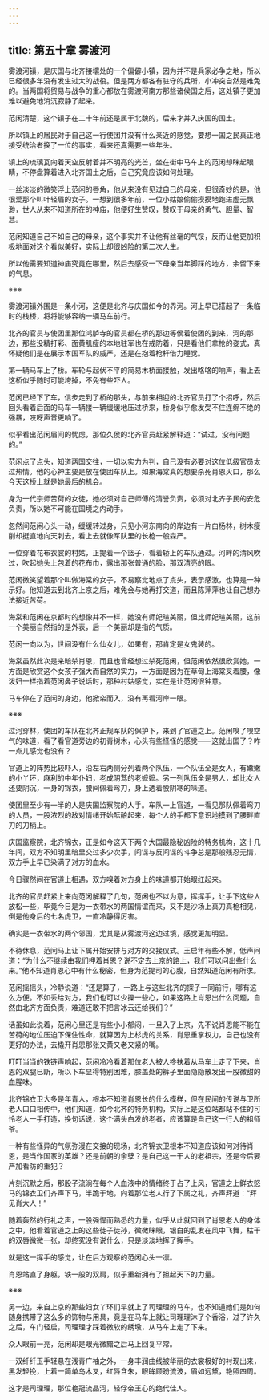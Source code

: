 ```yaml
---
---
---
```

title: 第五十章 雾渡河
---




雾渡河镇，是庆国与北齐接壤处的一个偏僻小镇，因为并不是兵家必争之地，所以已经很多年没有发生过大的战役。但是两方都各有驻守的兵所，小冲突自然是难免的。当两国将贸易与战争的重心都放在雾渡河南方那些诸侯国之后，这处镇子更加难以避免地消沉寂静了起来。

范闲清楚，这个镇子在二十年前还是属于北魏的，后来才并入庆国的国土。

所以镇上的居民对于自己这一行使团并没有什么亲近的感觉，要想一国之民真正地接受统治者换了一位的事实，看来还真需要一些年头。

镇上的琉璃瓦向着天空反射着并不明亮的光芒，坐在街中马车上的范闲却眯起眼睛，不停盘算着进入北齐国土之后，自己究竟应该如何处理。

一丝淡淡的微笑浮上范闲的唇角，他从来没有见过自己的母亲，但很奇妙的是，他很爱那个叫叶轻眉的女子。一想到很多年前，一位小姑娘偷偷摸摸地跑进虚无飘渺，世人从来不知道所在的神庙，他便好生赞叹，赞叹于母亲的勇气、胆量、智慧。

范闲知道自己不如自己的母亲，这个事实并不让他有丝毫的气馁，反而让他更加积极地面对这个看似美好，实际上却很凶险的第二次人生。

所以他需要知道神庙究竟在哪里，然后去感受一下母亲当年脚踩的地方，余留下来的气息。

※※※

雾渡河镇外围是一条小河，这便是北齐与庆国如今的界河。河上早已搭起了一条临时的栈桥，将将能够容纳一辆马车前行。

北齐的官员与使团里那位鸿胪寺的官员都在桥的那边等侯着使团的到来，河的那边，那些没精打彩、面黄肌瘦的本地驻军也在戒防着，只是看他们拿枪的姿式，真怀疑他们是在展示本国军队的威严，还是在抱着枪杆借力睡觉。

第一辆马车上了桥。车轮与起伏不平的简易木桥面接触，发出咯咯的响声，看上去这桥似乎随时可能垮掉，不免有些吓人。

范闲已经下了车，信步走到了桥的那头，与前来相迎的北齐官员打了个招呼，然后回头看着后面的马车一辆接一辆缓缓地压过桥来，桥身似乎愈发受不住连绵不绝的强暴，吱呀声音更响了。

似乎看出范闲眉间的忧虑，那位久侯的北齐官员赶紧解释道：“试过，没有问题的。”

范闲点了点头，知道两国交往，一切以实力为判，自己没有必要对这位低级官员太过热情。他的心神主要是放在使团车队上。如果海棠真的想要杀死肖恩灭口，那么今天这桥上就是她最后的机会。

身为一代宗师苦荷的女徒，她必须对自己师傅的清誉负责，必须对北齐子民的安危负责，所以她不可能在国境之内动手。

忽然间范闲心头一动，缓缓转过身，只见小河东南向的岸边有一片白杨林，树木瘦削却挺直地向天刺去，看上去就像军队里的长枪一般森严。

一位穿着花布衣裳的村姑，正提着一个篮子，看着轿上的车队通过。河畔的清风吹过，吹起她头上包着的花布巾，露出那张普通的脸，那双清亮的眼。

范闲微笑望着那个叫做海棠的女子，不易察觉地点了点头，表示感激，也算是一种示好。他知道去到北齐上京之后，难免会与她再打交道，而且陈萍萍也让自己想办法接近苦荷。

海棠和范闲在京都时的想像并不一样，她没有师妃暄美丽，但比师妃暄美丽，这前一个美丽自然指的是外表，后一个美丽却是指的气质。

范闲一向以为，世间没有什么仙女儿，如果有，那肯定是女鬼装的。

海棠虽然此次是来暗杀肖恩，而且也曾经想过杀死范闲，但范闲依然很欣赏她，一方面是欣赏这个女孩子强大而自然的实力，一方面是因为在草甸上海棠叉着腰，像泼妇一样指着范闲鼻子说话时，那种村姑感觉，实在是让范闲很钟意。

马车停在了范闲的身边，他掀帘而入，没有再看河岸一眼。

※※※

过河穿林，使团的车队在北齐正规军队的保护下，来到了官道之上。范闲嗅了嗅空气的味道，看了看官道旁边的初青树木，心头有些怪怪的感觉——这就出国了？咋一点儿感觉也没有？

官道上的阵势比较吓人，沿左右两侧分列着两个队伍，一个队伍全是女人，有嫩嫩的小丫环，麻利的中年仆妇，老成阴骛的老嬷嬷。另一列队伍全是男人，却比女人还要阴沉，一身的锦衣，腰间佩着弯刀，身上透着股阴寒的味道。

使团里至少有一半的人是庆国监察院的人手。车队一上官道，一看见那队佩着弯刀的人员，一股浓烈的敌对情绪开始酝酿起来，每个人的手都下意识地摸到了腰畔直刀的刀柄上。

庆国监察院，北齐锦衣，正是如今这天下两个大国最隐秘凶险的特务机构，这十几年间，双方不知明里暗里交过多少次手，间谍与反间谍的斗争总是那般残忍无情，双方手上早已染满了对方的血水。

今日骤然间在官道上相遇，双方嗅着对方身上的味道都开始眼红起来。

北齐的官员赶紧上来向范闲解释了几句，范闲也不以为意，挥挥手，让手下这些人放松一些，毕竟今日是为一衣带水的两国情谊而来，又不是沙场上真刀真枪相见，倒是他身后的七名虎卫，一直冷静得厉害。

确实是一衣带水的两个邻国，尤其是从雾渡河这边过境，感觉更加明显。

不待休息，范闲马上让下属开始安排与对方的交接仪式。王启年有些不解，低声问道：“为什么不继续由我们押着肖恩？说不定去上京的路上，我们可以问出些什么来。”他不知道肖恩心中有什么秘密，但身为范提司的心腹，自然知道范闲有所求。

范闲摇摇头，冷静说道：“还是算了，一路上与这些北齐的探子一同前行，哪有这么方便。不如丢给对方，我们也可以少操一些心，如果这路上肖恩出什么问题，自然由北齐方面负责，难道还敢不把言冰云还给我们？”

话虽如此说着，范闲心里还是有些小小郁闷，一旦入了上京，先不说肖恩能不能在苦荷的地位压迫下保住性命，就算因为上杉虎的关系，肖恩重掌权力，自己也没有更好的办法，去橇开肖恩那张又黄又老又紧的嘴。

叮叮当当的铁链声响起，范闲冷冷看着那位老人被人搀扶着从马车上走了下来，肖恩的双腿已断，所以下车显得特别困难，膝盖处的裤子里面隐隐散发出一股微甜的血腥味。

北齐锦衣卫大多是年青人，根本不知道肖恩长的什么模样，但在民间的传说与卫所老人口口相传中，他们知道，如今北齐的特务机构，实际上是这位站都站不住的可怜老人一手打造，换句话说，这个满头白发的老者，应该算是自己这一行人的祖师爷。

一种有些怪异的气氛弥漫在交接的现场，北齐锦衣卫根本不知道应该如何对待肖恩，是当作国家的英雄？还是前朝的余孽？是自己这一干人的老祖宗，还是今后要严加看防的重犯？

片刻沉默之后，那股子流淌在每个人血液中的情绪终于占了上风，官道之上鲜衣怒马的锦衣卫们齐声下马，半跪于地，向着那位老人行了下属之礼，齐声拜道：“拜见肖大人！”

随着轰然的行礼之声，一股强悍而熟悉的力量，似乎从此就回到了肖恩老人的身体之中，他看着官道之上的这些徒子徒孙，微微眯眼，银白的乱发在风中飞舞，枯干的双唇微微一张，却终究没有说什么，只是淡淡地挥了挥手。

就是这一挥手的感觉，让在后方观察的范闲心头一凛。

肖恩站直了身躯，铁一般的双肩，似乎重新拥有了担起天下的力量。

※※※

另一边，来自上京的那些妇女丫环们早就上了司理理的马车，也不知道她们是如何随身携带了这么多的饰物与用具，竟是在马车上就让司理理沐了个香浴，过了许久之后，车门轻启，司理理才踩着微软的绣墩，从马车上走了下来。

众人眼前一亮，范闲却是眼光微黯之后马上回复平常。

一双纤纤玉手轻悬在浅青广袖之外，一身丰润曲线被华丽的衣裳极好的衬现出来，黑发轻挽，上着一简单乌木叉，红唇含朱，眼眸顾盼流波，眉如远黛，艳照四周。

这才是司理理，那位艳冠流晶河，轻俘帝王心的绝代佳人。